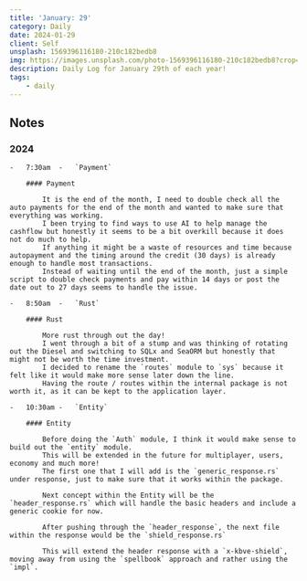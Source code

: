 ```yaml
---
title: 'January: 29'
category: Daily
date: 2024-01-29
client: Self
unsplash: 1569396116180-210c182bedb8
img: https://images.unsplash.com/photo-1569396116180-210c182bedb8?crop=entropy&cs=srgb&fm=jpg&ixid=MnwzNjM5Nzd8MHwxfHJhbmRvbXx8fHx8fHx8fDE2ODE3NDg2ODY&ixlib=rb-4.0.3&q=85
description: Daily Log for January 29th of each year!
tags:
    - daily
---
```


## Notes

### 2024

    -   7:30am  -   `Payment`

        #### Payment

            It is the end of the month, I need to double check all the auto payments for the end of the month and wanted to make sure that everything was working.
            I been trying to find ways to use AI to help manage the cashflow but honestly it seems to be a bit overkill because it does not do much to help.
            If anything it might be a waste of resources and time because autopayment and the timing around the credit (30 days) is already enough to handle most transactions.
            Instead of waiting until the end of the month, just a simple script to double check payments and pay within 14 days or post the date out to 27 days seems to handle the issue.

    -   8:50am  -   `Rust`

        #### Rust

            More rust through out the day!
            I went through a bit of a stump and was thinking of rotating out the Diesel and switching to SQLx and SeaORM but honestly that might not be worth the time investment.
            I decided to rename the `routes` module to `sys` because it felt like it would make more sense later down the line.
            Having the route / routes within the internal package is not worth it, as it can be kept to the application layer.

    -   10:30am -   `Entity`

        #### Entity

            Before doing the `Auth` module, I think it would make sense to build out the `entity` module.
            This will be extended in the future for multiplayer, users, economy and much more!
            The first one that I will add is the `generic_response.rs` under response, just to make sure that it works within the package.

            Next concept within the Entity will be the `header_response.rs` which will handle the basic headers and include a generic cookie for now.

            After pushing through the `header_response`, the next file within the response would be the `shield_response.rs`

            This will extend the header response with a `x-kbve-shield`, moving away from using the `spellbook` approach and rather using the `impl`.